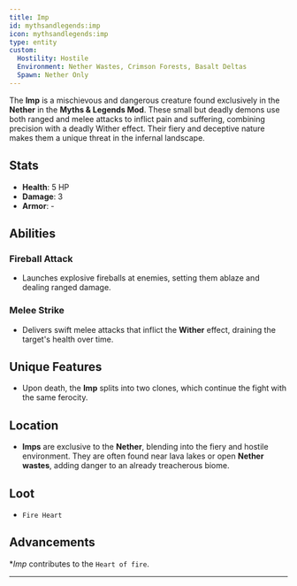 ```yaml
---
title: Imp
id: mythsandlegends:imp
icon: mythsandlegends:imp
type: entity
custom:
  Hostility: Hostile
  Environment: Nether Wastes, Crimson Forests, Basalt Deltas
  Spawn: Nether Only
---
```


The **Imp** is a mischievous and dangerous creature found exclusively in the **Nether** in the **Myths & Legends Mod**. These small but deadly demons use both ranged and melee attacks to inflict pain and suffering, combining precision with a deadly Wither effect. Their fiery and deceptive nature makes them a unique threat in the infernal landscape.

## Stats
- **Health**: 5 HP
- **Damage**: 3
- **Armor**: -

## Abilities

### Fireball Attack
- Launches explosive fireballs at enemies, setting them ablaze and dealing ranged damage.

### Melee Strike
- Delivers swift melee attacks that inflict the **Wither** effect, draining the target's health over time.

## Unique Features
- Upon death, the **Imp** splits into two clones, which continue the fight with the same ferocity.

## Location
- **Imps** are exclusive to the **Nether**, blending into the fiery and hostile environment. They are often found near lava lakes or open **Nether wastes**, adding danger to an already treacherous biome.

## Loot
- `Fire Heart`

## Advancements
**Imp* contributes to the `Heart of fire`.

---